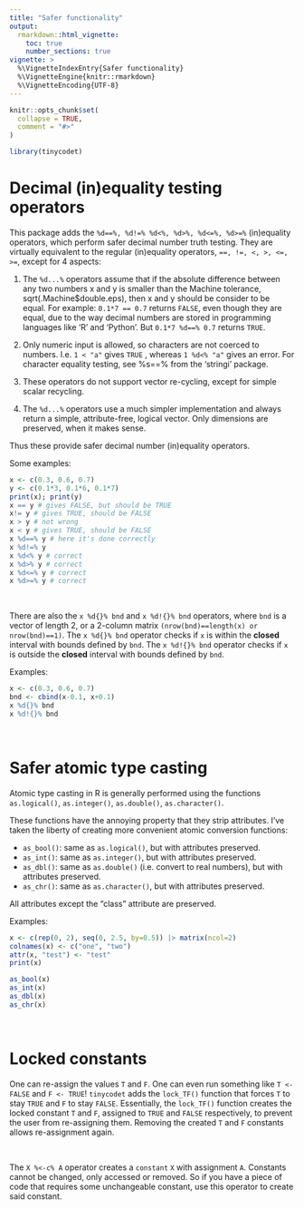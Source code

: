 ---
title: "Safer functionality"
output:
  rmarkdown::html_vignette:
    toc: true
    number_sections: true
vignette: >
  %\VignetteIndexEntry{Safer functionality}
  %\VignetteEngine{knitr::rmarkdown}
  %\VignetteEncoding{UTF-8}
---

```{r, include = FALSE}
knitr::opts_chunk$set(
  collapse = TRUE,
  comment = "#>"
)
```

```{r setup}
library(tinycodet)
```


# Decimal (in)equality testing operators

This package adds the `%d==%, %d!=% %d<%, %d>%, %d<=%, %d>=%` (in)equality operators, which perform safer decimal number truth testing. They are virtually equivalent to the regular (in)equality operators,
`==, !=, <, >, <=, >=`,
except for 4 aspects:

 1) The `%d...%` operators assume that if the absolute difference between any two numbers x and y is smaller than the Machine tolerance, sqrt(.Machine$double.eps), then x and y should be consider to be equal.
 For example: `0.1*7 == 0.7` returns `FALSE`, even though they are equal, due to the way decimal numbers are stored in programming languages like 'R' and 'Python'. But `0.1*7 %d==% 0.7` returns `TRUE`.

 2) Only numeric input is allowed, so characters are not coerced to numbers.
 I.e. `1 < "a"` gives `TRUE` , whereas `1 %d<% "a"` gives an error.
 For character equality testing, see %s==% from the 'stringi' package.

 3) These operators do not support vector re-cycling, except for simple scalar recycling.

 4) The `%d...%` operators use a much simpler implementation and always return a simple, attribute-free, logical vector.
 Only dimensions are preserved, when it makes sense.


Thus these provide safer decimal number (in)equality operators.



Some examples:

```{r}
x <- c(0.3, 0.6, 0.7)
y <- c(0.1*3, 0.1*6, 0.1*7)
print(x); print(y)
x == y # gives FALSE, but should be TRUE
x!= y # gives TRUE, should be FALSE
x > y # not wrong
x < y # gives TRUE, should be FALSE
x %d==% y # here it's done correctly
x %d!=% y
x %d<% y # correct
x %d>% y # correct
x %d<=% y # correct
x %d>=% y # correct

```

&nbsp;

There are also the `x %d{}% bnd` and `x %d!{}% bnd` operators, where `bnd` is a vector of length 2, or a 2-column matrix `(nrow(bnd)==length(x) or nrow(bnd)==1)`.
The `x %d{}% bnd` operator checks if `x` is within the **closed** interval with bounds defined by `bnd`.
The `x %d!{}% bnd` operator checks if `x` is outside the **closed** interval with bounds defined by `bnd`.


Examples:

```{r}

x <- c(0.3, 0.6, 0.7)
bnd <- cbind(x-0.1, x+0.1)
x %d{}% bnd
x %d!{}% bnd

```


&nbsp;

# Safer atomic type casting

Atomic type casting in R is generally performed using the functions `as.logical()`, `as.integer()`, `as.double()`, `as.character()`.

These functions have the annoying property that they strip attributes. I've taken the liberty of creating more convenient atomic conversion functions:

 - `as_bool()`: same as `as.logical()`, but with attributes preserved.
 - `as_int()`: same as `as.integer()`, but with attributes preserved.
 - `as_dbl()`: same as `as.double()` (i.e. convert to real numbers), but with attributes preserved.
 - `as_chr()`: same as `as.character()`, but with attributes preserved.
 
All attributes except the "class" attribute are preserved.

Examples:

```{r}
x <- c(rep(0, 2), seq(0, 2.5, by=0.5)) |> matrix(ncol=2)
colnames(x) <- c("one", "two")
attr(x, "test") <- "test"
print(x)

as_bool(x)
as_int(x)
as_dbl(x)
as_chr(x)
```



&nbsp;


# Locked constants

One can re-assign the values `T` and `F`. One can even run something like `T <- FALSE` and `F <- TRUE`! `tinycodet` adds the `lock_TF()` function that forces `T` to stay `TRUE` and `F` to stay `FALSE`. Essentially, the `lock_TF()` function creates the locked constant `T` and `F`, assigned to `TRUE` and `FALSE` respectively, to prevent the user from re-assigning them. Removing the created `T` and `F` constants allows re-assignment again.

&nbsp;

The `X %<-c% A` operator creates a `constant` `X` with assignment `A`. Constants cannot be changed, only accessed or removed. So if you have a piece of code that requires some unchangeable constant, use this operator to create said constant.


&nbsp;



